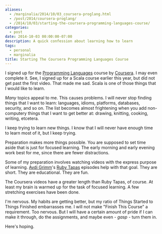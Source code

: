 ```yaml
---
aliases:
  - /marginalia/2014/10/03_coursera-proglang.html
  - /post/2014/coursera-proglang/
  - /2014/10/03/starting-the-coursera-programming-languages-course/
categories:
  - post
date: 2014-10-03 00:00:00-07:00
description: A quick confession about learning how to learn
tags:
  - personal
  - marginalia
title: Starting The Coursera Programming Languages Course
---
```


[Programming Languages]: https://www.coursera.org/course/proglang
[Coursera]: https://www.coursera.org/

I signed up for the [Programming Languages][] course by
[Coursera][]. I may even complete it. See, I signed up for a Scala
course earlier this year, but did not get past the first
video. That made me sad. Scala is one of those things that I
would like to learn.

*Many* topics appeal to me. This causes problems. I will never
stop finding things that I want to learn: languages, idioms,
platforms, databases, security, and so on. The list becomes almost
frightening when you add non-computery things that I want to get
better at: drawing, knitting, cooking, writing, etcetera.

I keep trying to learn new things. I know that I will never have
enough time to learn most of it, but I keep trying.

Preparation makes more things possible. You are supposed to set time
aside that is just for focused learning. The early morning and early
evening work best for me, since there are fewer distractions.

[Avdi Grimm]: http://about.avdi.org/
[Ruby Tapas]: http://www.rubytapas.com/

Some of my preparation involves watching videos with the express purpose of
learning. [Avdi Grimm][]'s [Ruby Tapas][] episodes help with that goal.
They are short. They are educational. They are fun.

The Coursera videos have a greater length than Ruby Tapas, of
course. At least my brain is warmed up for the task of focused
learning. A few stretching exercises have been done.

I'm nervous. My habits are getting better, but my ratio of Things
Started to Things Finished embarrasses me. I will not make "Finish
This Course" a requirement. Too nervous. But I will have a certain
amount of pride if I can make it through, do the assignments, and
maybe even - *gasp* - turn them in.

Here's hoping.
